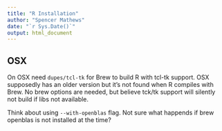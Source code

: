 ```yaml
---
title: "R Installation"
author: "Spencer Mathews"
date: "`r Sys.Date()`"
output: html_document
---
```





OSX
---



On OSX need `dupes/tcl-tk` for Brew to build R with tcl-tk support. OSX supposedly has an older version but it's not found when R compiles with Brew. No brew options are needed, but believe tck/tk support will silently not build if libs not available.

Think about using `--with-openblas` flag. Not sure what happends if brew openblas is not installed at the time?








